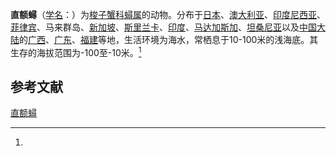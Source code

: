 {{Speciesbox
| name = 直额蟳
| status = 
| status_system = 
| image = 
| genus = Charybdis
| species = truncata
| authority = (Fabricius, 1798)<ref name='id11673'>{{cite web| url =http://www.bioinfo.cn/db05/BjdwSpecies.php?action=view&id=11673| title =直额蟳| work =《中国动物物种编目数据库》| publisher =中国科学院微生物研究所| author =中国科学院动物研究所| accessdate =2009-04-28| deadurl =yes| archiveurl =https://web.archive.org/web/20160305061451/http://www.bioinfo.cn/db05/BjdwSpecies.php?action=view&id=11673| archivedate =2016-03-05}}</ref>
}}

'''直额蟳'''（[[学名|学名]]：{{lang|la|''Charybdis truncata''}}）为[[梭子蟹科|梭子蟹科]][[蟳属|蟳属]]的动物。分布于[[日本|日本]]、[[澳大利亚|澳大利亚]]、[[印度尼西亚|印度尼西亚]]、[[菲律宾|菲律宾]]、马来群岛、[[新加坡|新加坡]]、[[斯里兰卡|斯里兰卡]]、[[印度|印度]]、[[马达加斯加|马达加斯加]]、[[坦桑尼亚|坦桑尼亚]]以及[[中国大陆|中国大陆]]的[[广西|广西]]、[[广东|广东]]、[[福建|福建]]等地，生活环境为海水，常栖息于10-100米的浅海底。其生存的海拔范围为-100至-10米。<ref name='id11673'/>

== 参考文献 ==
{{reflist}}

{{Wikispecies|Charybdis truncata}}
{{Taxonbar|from=Q13461993}}

[[Category:蟳属|直额蟳]]


{{螃蟹小作品}}